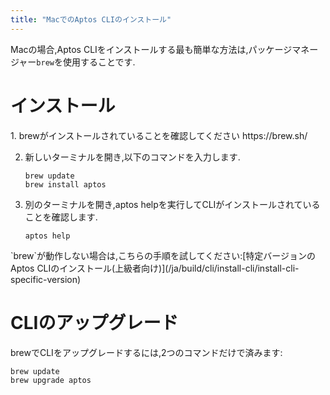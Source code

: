 ```yaml
---
title: "MacでのAptos CLIのインストール"
---
```



Macの場合,Aptos CLIをインストールする最も簡単な方法は,パッケージマネージャー`brew`を使用することです.

# インストール

<Steps>
  1. brewがインストールされていることを確認してください https://brew.sh/

  2. 新しいターミナルを開き,以下のコマンドを入力します.

     ```shellscript filename="Terminal"
     brew update
     brew install aptos
     ```

  3. 別のターミナルを開き,aptos helpを実行してCLIがインストールされていることを確認します.

     ```shellscript filename="Terminal"
     aptos help
     ```
</Steps>

<Aside type="caution">
  `brew`が動作しない場合は,こちらの手順を試してください:[特定バージョンのAptos CLIのインストール(上級者向け)](/ja/build/cli/install-cli/install-cli-specific-version)
</Aside>

# CLIのアップグレード

brewでCLIをアップグレードするには,2つのコマンドだけで済みます:

```shellscript filename="Terminal"
brew update
brew upgrade aptos
```
